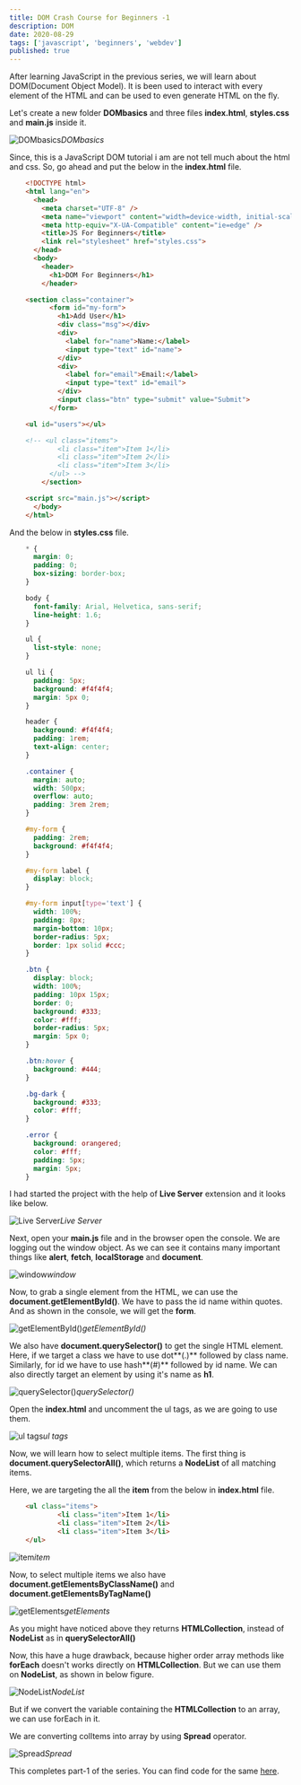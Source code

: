```yaml
---
title: DOM Crash Course for Beginners -1
description: DOM
date: 2020-08-29
tags: ['javascript', 'beginners', 'webdev']
published: true
---
```


After learning JavaScript in the previous series, we will learn about DOM(Document Object Model). It is been used to interact with every element of the HTML and can be used to even generate HTML on the fly.

Let's create a new folder **DOMbasics** and three files **index.html**, **styles.css** and **main.js** inside it.

![DOMbasics](https://ik.imagekit.io/thewebdev/DOM-Basics/1/1_m9AECcFgf.png)*DOMbasics*

Since, this is a JavaScript DOM tutorial i am are not tell much about the html and css. So, go ahead and put the below in the **index.html** file.


```html
    <!DOCTYPE html>
    <html lang="en">
      <head>
        <meta charset="UTF-8" />
        <meta name="viewport" content="width=device-width, initial-scale=1.0" />
        <meta http-equiv="X-UA-Compatible" content="ie=edge" />
        <title>JS For Beginners</title>
        <link rel="stylesheet" href="styles.css">
      </head>
      <body>
        <header>
          <h1>DOM For Beginners</h1>
        </header>

    <section class="container">
          <form id="my-form">
            <h1>Add User</h1>
            <div class="msg"></div>
            <div>
              <label for="name">Name:</label>
              <input type="text" id="name">
            </div>
            <div>
              <label for="email">Email:</label>
              <input type="text" id="email">
            </div>
            <input class="btn" type="submit" value="Submit">
          </form>

    <ul id="users"></ul>

    <!-- <ul class="items">
            <li class="item">Item 1</li>
            <li class="item">Item 2</li>
            <li class="item">Item 3</li>
          </ul> -->
        </section>

    <script src="main.js"></script>
      </body>
    </html>
```

And the below in **styles.css** file.


```css
    * {
      margin: 0;
      padding: 0;
      box-sizing: border-box;
    }

    body {
      font-family: Arial, Helvetica, sans-serif;
      line-height: 1.6;
    }

    ul {
      list-style: none;
    }

    ul li {
      padding: 5px;
      background: #f4f4f4;
      margin: 5px 0;
    }

    header {
      background: #f4f4f4;
      padding: 1rem;
      text-align: center;
    }

    .container {
      margin: auto;
      width: 500px;
      overflow: auto;
      padding: 3rem 2rem;
    }

    #my-form {
      padding: 2rem;
      background: #f4f4f4;
    }

    #my-form label {
      display: block;
    }

    #my-form input[type='text'] {
      width: 100%;
      padding: 8px;
      margin-bottom: 10px;
      border-radius: 5px;
      border: 1px solid #ccc;
    }

    .btn {
      display: block;
      width: 100%;
      padding: 10px 15px;
      border: 0;
      background: #333;
      color: #fff;
      border-radius: 5px;
      margin: 5px 0;
    }

    .btn:hover {
      background: #444;
    }

    .bg-dark {
      background: #333;
      color: #fff;
    }

    .error {
      background: orangered;
      color: #fff;
      padding: 5px;
      margin: 5px;
    }
```

I had started the project with the help of **Live Server** extension and it looks like below.

![Live Server](https://ik.imagekit.io/thewebdev/DOM-Basics/1/2_rWib5FcNqh.png)*Live Server*

Next, open your **main.js** file and in the browser open the console. We are logging out the window object. As we can see it contains many important things like **alert**, **fetch**, **localStorage** and **document**.

![window](https://ik.imagekit.io/thewebdev/DOM-Basics/1/3_nX35liMwck.png)*window*

Now, to grab a single element from the HTML, we can use the **document.getElementById()**. We have to pass the id name within quotes. And as shown in the console, we will get the **form**.

![getElementById()](https://ik.imagekit.io/thewebdev/DOM-Basics/1/4_zDOHV1xfV.png)*getElementById()*

We also have **document.querySelector()** to get the single HTML element. Here, if we target a class we have to use dot**(.)** followed by class name. Similarly, for id we have to use hash**(#)** followed by id name. We can also directly target an element by using it's name as **h1**.

![querySelector()](https://ik.imagekit.io/thewebdev/DOM-Basics/1/5_Awvv9oasf.png)*querySelector()*

Open the **index.html** and uncomment the ul tags, as we are going to use them.

![ul tags](https://ik.imagekit.io/thewebdev/DOM-Basics/1/6_Qr_4DOGDHx.png)*ul tags*

Now, we will learn how to select multiple items. The first thing is **document.querySelectorAll()**, which returns a **NodeList** of all matching items.

Here, we are targeting the all the **item** from the below in **index.html** file.


```html
    <ul class="items">
            <li class="item">Item 1</li>
            <li class="item">Item 2</li>
            <li class="item">Item 3</li>
    </ul>
```

![item](https://ik.imagekit.io/thewebdev/DOM-Basics/1/7_WG03pYORWL.png)*item*

Now, to select multiple items we also have **document.getElementsByClassName()** and **document.getElementsByTagName()**

![getElements](https://ik.imagekit.io/thewebdev/DOM-Basics/1/8_nEXFgXfMnX.png)*getElements*

As you might have noticed above they returns **HTMLCollection**, instead of **NodeList** as in **querySelectorAll()**

Now, this have a huge drawback, because higher order array methods like **forEach** doesn't works directly on **HTMLCollection**. But we can use them on **NodeList**, as shown in below figure.

![NodeList](https://ik.imagekit.io/thewebdev/DOM-Basics/1/9_Rnx38CqupR.png)*NodeList*

But if we convert the variable containing the **HTMLCollection** to an array, we can use forEach in it.

We are converting colItems into array by using **Spread** operator.

![Spread](https://ik.imagekit.io/thewebdev/DOM-Basics/1/10_qWuqwGPRmX.png)*Spread*

This completes part-1 of the series. You can find code for the same [here](https://github.com/nabendu82/DOMbasics).
